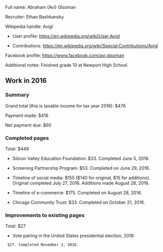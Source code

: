 Full name: Abraham (Avi) Glozman

Recruiter: Ethan Bashkansky

Wikipedia handle: Avigl

* User profile: https://en.wikipedia.org/wiki/User:Avigl

* Contributions: https://en.wikipedia.org/wiki/Special:Contributions/Avigl

Facebook profile: https://www.facebook.com/avi.glozman

Additional notes: Finished grade 10 at Newport High School.

== Work in 2016 ==

=== Summary ===

Grand total (this is taxable income for tax year 2016): $476

Payment made: $416

Net payment due: $60

=== Completed pages ===

Total: $449

* Silicon Valley Education Foundation: $33. Completed June 5, 2016.

* Screening Partnership Program: $53. Completed on June 29, 2016.

* Timeline of social media: $155 ($140 for original, $15 for additions). Original completed July 27, 2016. Additions made August 28, 2016.

* Timeline of e-commerce: $175. Completed on August 28, 2016.

* Chicago Community Trust: $33. Completed on October 21, 2016.

=== Improvements to existing pages ===

Total: $27

* Vote pairing in the United States presidential election, 2016:
  $27. Completed November 3, 2016.

